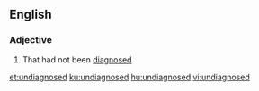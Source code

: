 ==English==

===Adjective===
{{en-adj|-}}

# {{context|of a disease or condition|lang=en}} That had not been [[diagnose]]d

[[et:undiagnosed]]
[[ku:undiagnosed]]
[[hu:undiagnosed]]
[[vi:undiagnosed]]
